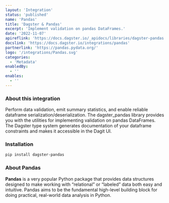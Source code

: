 ```yaml
---
layout: 'Integration'
status: 'published'
name: 'Pandas'
title: 'Dagster & Pandas'
excerpt: 'Implement validation on pandas DataFrames.'
date: '2022-11-07'
apireflink: 'https://docs.dagster.io/_apidocs/libraries/dagster-pandas'
docslink: 'https://docs.dagster.io/integrations/pandas'
partnerlink: 'https://pandas.pydata.org/'
logo: '/integrations/Pandas.svg'
categories:
  - 'Metadata'
enabledBy:
  - ''
enables:
  - ''
---
```


### About this integration

Perform data validation, emit summary statistics, and enable reliable dataframe serialization/deserialization. The dagster_pandas library provides you with the utilities for implementing validation on pandas DataFrames. The Dagster type system generates documentation of your dataframe constraints and makes it accessible in the Dagit UI.

### Installation

```bash
pip install dagster-pandas
```

### About Pandas

**Pandas** is a very popular Python package that provides data structures designed to make working with “relational” or “labeled” data both easy and intuitive.
Pandas aims to be the fundamental high-level building block for doing practical, real-world data analysis in Python.
